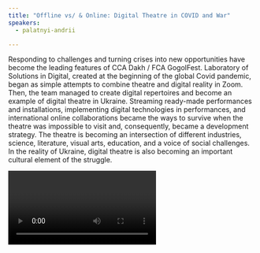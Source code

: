 ```yaml
---
title: "Offline vs/ & Online: Digital Theatre in COVID and War"
speakers:
  - palatnyi-andrii

---
```

Responding to challenges and turning crises into new opportunities have become the leading features of CCA Dakh / FCA GogolFest. Laboratory of Solutions in Digital, created at the beginning of the global Covid pandemic, began as simple attempts to combine theatre and digital reality in Zoom. Then, the team managed to create digital repertoires and become an example of digital theatre in Ukraine. Streaming ready-made performances and installations, implementing digital technologies in performances, and international online collaborations became the ways to survive when the theatre was impossible to visit and, consequently, became a development strategy. The theatre is becoming an intersection of different industries, science, literature, visual arts, education, and a voice of social challenges. In the reality of Ukraine, digital theatre is also becoming an important cultural element of the struggle.

<Video provider="youtube" id="4lGz-4ES-Ds" />

<Speakers>
  <Speaker speaker="palatnyi-andrii">

  </Speaker>
</Speakers>